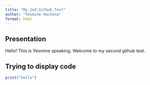 ```yaml
---
title: "My_2nd_Github_Test"
author: "Yesmine Hachana"
format: html
---
```


## Presentation

Hello! This is Yesmine speaking. Welcome to my second github test.

## Trying to display code

```r
print("hello")
```

